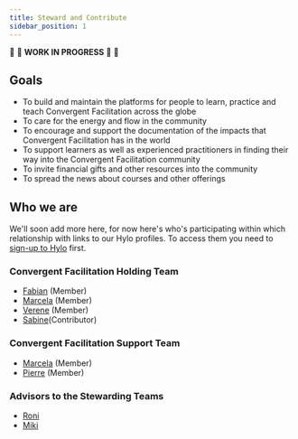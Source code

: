 ```yaml
---
title: Steward and Contribute
sidebar_position: 1
---
```


:construction: :seedling: **WORK IN PROGRESS**  :seedling: :construction:

## Goals
- To build and maintain the platforms for people to learn, practice and teach Convergent Facilitation across the globe
- To care for the energy and flow in the community
- To encourage and support the documentation of the impacts that Convergent Facilitation has in the world
- To support learners as well as experienced practitioners in finding their way into the Convergent Facilitation community
- To invite financial gifts and other resources into the community
- To spread the news about courses and other offerings


## Who we are


We'll soon add more here, for now here's who's participating within which relationship with links to our Hylo profiles. To access them you need to [sign-up to Hylo](how-to-engage/platforms-and-co-creation/co-create-on-hylo) first.

### Convergent Facilitation Holding Team

- [Fabian](https://www.hylo.com/groups/convergent-facilitation/members/36630) (Member)
- [Marcela](https://www.hylo.com/groups/convergent-facilitation/members/45065) (Member)
- [Verene](https://www.hylo.com/groups/convergent-facilitation/members/45210) (Member)
- [Sabine](https://www.hylo.com/groups/convergent-facilitation/members/47785)(Contributor)

### Convergent Facilitation Support Team

- [Marcela](https://www.hylo.com/groups/convergent-facilitation/members/45065) (Member)
- [Pierre](https://www.hylo.com/groups/convergent-facilitation/members/48980) (Member)

### Advisors to the Stewarding Teams

- [Roni](https://www.hylo.com/groups/convergent-facilitation/members/41923)
- [Miki](https://mikikashtan.org)

